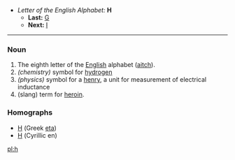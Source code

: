 *''Letter of the English Alphabet:'' '''H'''
**'''Last:''' [[G]]
**'''Next:''' [[I]]
----

===Noun===

#The eighth letter of the [[English]] alphabet ([[aitch]]).
#''(chemistry)'' symbol for [[hydrogen]]
#''(physics)'' symbol for a [[henry]], a unit for measurement of electrical inductance
#(slang) term for [[heroin]].

===Homographs===
*[[Η]] (Greek [[eta]])
*[[Н]] (Cyrillic en)

[[pl:h]]
